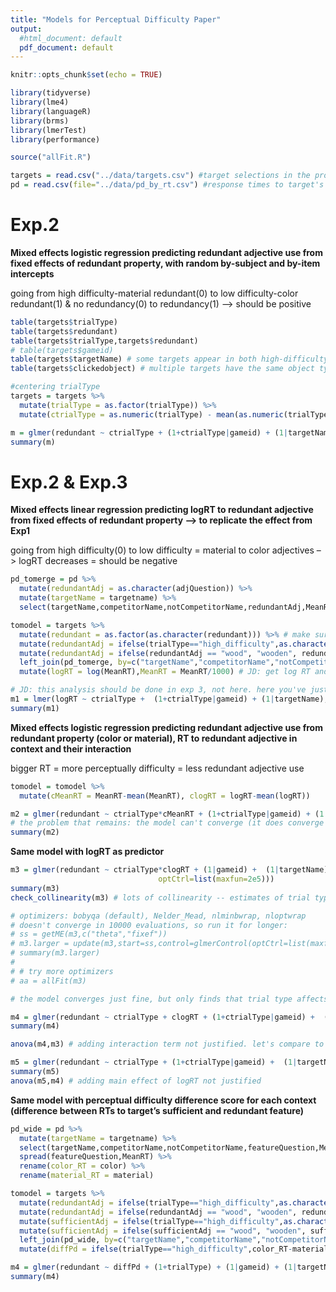 ```yaml
---
title: "Models for Perceptual Difficulty Paper"
output:
  #html_document: default
  pdf_document: default
---
```


```r
knitr::opts_chunk$set(echo = TRUE)
```

```r
library(tidyverse)
library(lme4)
library(languageR)
library(brms)
library(lmerTest)
library(performance)

source("allFit.R")

targets = read.csv("../data/targets.csv") #target selections in the production experiment
pd = read.csv(file="../data/pd_by_rt.csv") #response times to target's features in the perceptual difficulty experiment (in context)
```

# Exp.2
**Mixed effects logistic regression predicting redundant adjective use from fixed effects of redundant property, with random by-subject and by-item intercepts**

going from high difficulty-material redundant(0) to low difficulty-color redundant(1) & no redundancy(0) to redundancy(1) --> should be positive
```r
table(targets$trialType)
table(targets$redundant)
table(targets$trialType,targets$redundant)
# table(targets$gameid)
table(targets$targetName) # some targets appear in both high-difficulty and low-difficulty trials
table(targets$clickedobject) # multiple targets have the same object types 

#centering trialType 
targets = targets %>%
  mutate(trialType = as.factor(trialType)) %>%
  mutate(ctrialType = as.numeric(trialType) - mean(as.numeric(trialType)))

m = glmer(redundant ~ ctrialType + (1+ctrialType|gameid) + (1|targetName), data=targets, family="binomial")
summary(m)
```


# Exp.2 & Exp.3
**Mixed effects linear regression predicting logRT to redundant adjective from fixed effects of redundant property --> to replicate the effect from Exp1**

going from high difficulty(0) to low difficulty = material to color adjectives --> logRT decreases = should be negative

```r
pd_tomerge = pd %>% 
  mutate(redundantAdj = as.character(adjQuestion)) %>%
  mutate(targetName = targetname) %>%
  select(targetName,competitorName,notCompetitorName,redundantAdj,MeanRT) #62 rows (for each context we have RT for both color and material adj)

tomodel = targets %>%
  mutate(redundant = as.factor(as.character(redundant))) %>% # make sure that redundancy is stored as factor, not as integer
  mutate(redundantAdj = ifelse(trialType=="high_difficulty",as.character(clickedmaterial),as.character(clickedcolor))) %>%
  mutate(redundantAdj = ifelse(redundantAdj == "wood", "wooden", redundantAdj)) %>%
  left_join(pd_tomerge, by=c("targetName","competitorName","notCompetitorName","redundantAdj")) %>%
  mutate(logRT = log(MeanRT),MeanRT = MeanRT/1000) # JD: get log RT and code raw RTs in seconds instead of ms

# JD: this analysis should be done in exp 3, not here. here you've just imported mean RTs by item. to do this analysis properly you need to do it on the RTs you got from exp 3 directly. part of the reason this won't converge is that there isn't any logRT variability by gameid (because nobody in exp 2 took the experiment that estimated RT, so you're just getting the exact same RT for each object regardless of gameid)
m1 = lmer(logRT ~ ctrialType +  (1+ctrialType|gameid) + (1|targetName), data=tomodel,REML=F) 
summary(m1)
```

**Mixed effects logistic regression predicting redundant adjective use from redundant property (color or material), RT to redundant adjective in context and their interaction**

bigger RT = more perceptually difficulty = less redundant adjective use
```r
tomodel = tomodel %>% 
  mutate(cMeanRT = MeanRT-mean(MeanRT), clogRT = logRT-mean(logRT))

m2 = glmer(redundant ~ ctrialType*cMeanRT + (1+ctrialType|gameid) + (1|targetName), data=tomodel, family="binomial") # JD: i fixed the slopes. you had written "(1+trialType) + (1|gameid)", which doesn't mean anything, and i changed it to "(1+trialType|gameid)", which means "for each gameid add random intercept adjustments and random adjustments to the trialType effect. but i also used centered trial type, since that reduces collinearity".
# the problem that remains: the model can't converge (it does converge when you get rid of the by-gameid slope for tiral type, but that's not the right model) because (i think) it can't separate the variance contributed by the trial type and the mean rt predictor
summary(m2)
```

**Same model with logRT as predictor**
```r
m3 = glmer(redundant ~ ctrialType*clogRT + (1|gameid) +  (1|targetName), data=tomodel, family="binomial",control=glmerControl(optimizer="bobyqa",
                                 optCtrl=list(maxfun=2e5))) 
summary(m3)
check_collinearity(m3) # lots of collinearity -- estimates of trial type and log RT likely off. will have to regress one factor against the other and use residuals predictor

# optimizers: bobyqa (default), Nelder_Mead, nlminbwrap, nloptwrap
# doesn't converge in 10000 evaluations, so run it for longer:
# ss = getME(m3,c("theta","fixef"))
# m3.larger = update(m3,start=ss,control=glmerControl(optCtrl=list(maxfun=2e4)))
# summary(m3.larger)
# 
# # try more optimizers
# aa = allFit(m3)

# the model converges just fine, but only finds that trial type affects redundancy. let's compare to the main-effects-only model:

m4 = glmer(redundant ~ ctrialType + clogRT + (1+ctrialType|gameid) +  (1|targetName), data=tomodel, family="binomial")
summary(m4)

anova(m4,m3) # adding interaction term not justified. let's compare to trial-type-only model

m5 = glmer(redundant ~ ctrialType + (1+ctrialType|gameid) +  (1|targetName), data=tomodel, family="binomial")
summary(m5)
anova(m5,m4) # adding main effect of logRT not justified
```

**Same model with perceptual difficulty difference score for each context (difference between RTs to target's sufficient and redundant feature)**
```r
pd_wide = pd %>% 
  mutate(targetName = targetname) %>%
  select(targetName,competitorName,notCompetitorName,featureQuestion,MeanRT) %>%
  spread(featureQuestion,MeanRT) %>%
  rename(color_RT = color) %>%
  rename(material_RT = material)

tomodel = targets %>%
  mutate(redundantAdj = ifelse(trialType=="high_difficulty",as.character(clickedmaterial),as.character(clickedcolor))) %>%
  mutate(redundantAdj = ifelse(redundantAdj == "wood", "wooden", redundantAdj)) %>% 
  mutate(sufficientAdj = ifelse(trialType=="high_difficulty",as.character(clickedcolor),as.character(clickedmaterial))) %>%
  mutate(sufficientAdj = ifelse(sufficientAdj == "wood", "wooden", sufficientAdj)) %>% 
  left_join(pd_wide, by=c("targetName","competitorName","notCompetitorName")) %>%
  mutate(diffPd = ifelse(trialType=="high_difficulty",color_RT-material_RT,material_RT-color_RT))

m4 = glmer(redundant ~ diffPd + (1+trialType) + (1|gameid) + (1|targetName), data=tomodel, family="binomial")
summary(m4)
```
